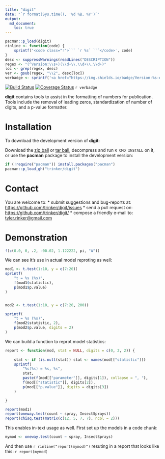 ```yaml
---
title: "digit"
date: "`r format(Sys.time(), '%d %B, %Y')`"
output:
  md_document:
    toc: true      
---
```


```r
pacman::p_load(digit)
rinline <- function(code) { 
    sprintf('<code class="r">``` `r %s` ```</code>', code) 
} 
desc <- suppressWarnings(readLines("DESCRIPTION"))
regex <- "(^Version:\\s+)(\\d+\\.\\d+\\.\\d+)"
loc <- grep(regex, desc)
ver <- gsub(regex, "\\2", desc[loc])
verbadge <- sprintf('<a href="https://img.shields.io/badge/Version-%s-orange.svg"><img src="https://img.shields.io/badge/Version-%s-orange.svg" alt="Version"/></a></p>', ver, ver)
````

[![Build Status](https://travis-ci.org/trinker/digit.svg?branch=master)](https://travis-ci.org/trinker/digit)
[![Coverage Status](https://coveralls.io/repos/trinker/digit/badge.svg?branch=master)](https://coveralls.io/r/trinker/digit?branch=master)
`r verbadge`

**digit** contains tools to assist in the formatting of numbers for publication.  Tools include the removal of leading zeros, standardization of number of digits, and a p-value formatter.

# Installation

To download the development version of **digit**:

Download the [zip ball](https://github.com/trinker/digit/zipball/master) or [tar ball](https://github.com/trinker/digit/tarball/master), decompress and run `R CMD INSTALL` on it, or use the **pacman** package to install the development version:

```r
if (!require("pacman")) install.packages("pacman")
pacman::p_load_gh("trinker/digit")
```

# Contact

You are welcome to:
* submit suggestions and bug-reports at: <https://github.com/trinker/digit/issues>
* send a pull request on: <https://github.com/trinker/digit/>
* compose a friendly e-mail to: <tyler.rinker@gmail.com>


# Demonstration

```r
f(c(0.0, 0, .2, -00.02, 1.122222, pi, "A"))
```


We can see it's use in actual model reproting as well:


```r
mod1 <- t.test(1:10, y = c(7:20))
sprintf(
    "t = %s (%s)",
    f(mod1$statistic),
    p(mod1$p.value)
)


mod2 <- t.test(1:10, y = c(7:20, 200))

sprintf(
    "t = %s (%s)",
    f(mod2$statistic, 2),
    p(mod2$p.value, digits = 2)
)
```

We can build a function to reprot model statistics:

```r
report <- function(mod, stat = NULL, digits = c(0, 2, 2)) {
    
    stat <- if (is.null(stat)) stat <- names(mod[["statistic"]])
    sprintf(
        "%s(%s) = %s, %s", 
        stat,
        paste(f(mod[["parameter"]], digits[1]), collapse = ", "),
        f(mod[["statistic"]], digits[2]),
        p(mod[["p.value"]], digits = digits[3])
    )

}

report(mod1)
report(oneway.test(count ~ spray, InsectSprays))
report(chisq.test(matrix(c(12, 5, 7, 7), ncol = 2)))
```

This enables in-text usage as well.  First set up the models in a code chunk:

```r
mymod <- oneway.test(count ~ spray, InsectSprays)
```

And then use `r rinline("report(mymod)")` resuting in a report that looks like this: `r report(mymod)`
